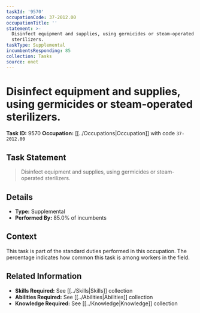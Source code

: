 ```yaml
---
taskId: '9570'
occupationCode: 37-2012.00
occupationTitle: ''
statement: >-
  Disinfect equipment and supplies, using germicides or steam-operated
  sterilizers.
taskType: Supplemental
incumbentsResponding: 85
collection: Tasks
source: onet
---
```

# Disinfect equipment and supplies, using germicides or steam-operated sterilizers.

**Task ID:** 9570
**Occupation:** [[../Occupations|Occupation]] with code `37-2012.00`

## Task Statement

> Disinfect equipment and supplies, using germicides or steam-operated sterilizers.

## Details

- **Type:** Supplemental
- **Performed By:** 85.0% of incumbents

## Context

This task is part of the standard duties performed in this occupation. The percentage indicates how common this task is among workers in the field.

## Related Information

- **Skills Required:** See [[../Skills|Skills]] collection
- **Abilities Required:** See [[../Abilities|Abilities]] collection
- **Knowledge Required:** See [[../Knowledge|Knowledge]] collection
